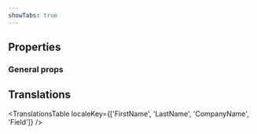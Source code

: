```yaml
---
showTabs: true
---
```



## Properties

### General props

<PropertiesTable props={fieldProperties} />

## Translations

<TranslationsTable
  localeKey={['FirstName', 'LastName', 'CompanyName', 'Field']}
/>
